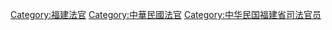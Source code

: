[[Category:福建法官|Category:福建法官]]
[[Category:中華民國法官|Category:中華民國法官]]
[[Category:中华民国福建省司法官员|Category:中华民国福建省司法官员]]